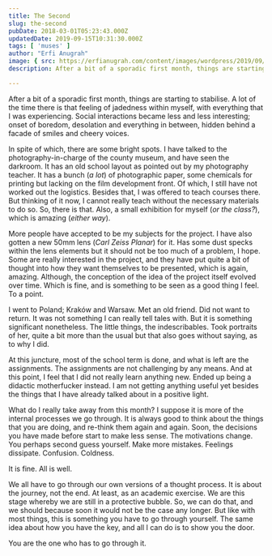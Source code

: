 ```yaml
---
title: The Second
slug: the-second
pubDate: 2018-03-01T05:23:43.000Z
updatedDate: 2019-09-15T10:31:30.000Z
tags: [ 'muses' ]
author: "Erfi Anugrah"
image: { src: https://erfianugrah.com/content/images/wordpress/2019/09/12-3.jpg, alt: second_1 }
description: After a bit of a sporadic first month, things are starting to stabilise. A lot of the time there is that feeling of jadedness within myself, with everything that I was experiencing. Social interactions became less and less interesting; onset of boredom, desolation and everything in between, hidden behind a facade of smiles and cheery voices.

---
```


After a bit of a sporadic first month, things are starting to stabilise. A lot of the time there is that feeling of jadedness within myself, with everything that I was experiencing. Social interactions became less and less interesting; onset of boredom, desolation and everything in between, hidden behind a facade of smiles and cheery voices.

In spite of which, there are some bright spots. I have talked to the photography-in-charge of the county museum, and have seen the darkroom. It has an old school layout as pointed out by my photography teacher. It has a bunch (*a lot*) of photographic paper, some chemicals for printing but lacking on the film development front. Of which, I still have not worked out the logistics. Besides that, I was offered to teach courses there. But thinking of it now, I cannot really teach without the necessary materials to do so. So, there is that. Also, a small exhibition for myself (*or the class?*), which is amazing (*either way*).

More people have accepted to be my subjects for the project. I have also gotten a new 50mm lens (*Carl Zeiss Planar*) for it. Has some dust specks within the lens elements but it should not be too much of a problem, I hope. Some are really interested in the project, and they have put quite a bit of thought into how they want themselves to be presented, which is again, amazing. Although, the conception of the idea of the project itself evolved over time. Which is fine, and is something to be seen as a good thing I feel. To a point.

I went to Poland; Kraków and Warsaw. Met an old friend. Did not want to return. It was not something I can really tell tales with. But it is something significant nonetheless. The little things, the indescribables. Took portraits of her, quite a bit more than the usual but that also goes without saying, as to why I did.

At this juncture, most of the school term is done, and what is left are the assignments. The assignments are not challenging by any means. And at this point, I feel that I did not really learn anything new. Ended up being a didactic motherfucker instead. I am not getting anything useful yet besides the things that I have already talked about in a positive light.

What do I really take away from this month? I suppose it is more of the internal processes we go through. It is always good to think about the things that you are doing, and re-think them again and again. Soon, the decisions you have made before start to make less sense. The motivations change. You perhaps second guess yourself. Make more mistakes. Feelings dissipate. Confusion. Coldness.

It is fine. All is well.

We all have to go through our own versions of a thought process. It is about the journey, not the end. At least, as an academic exercise. We are this stage whereby we are still in a protective bubble. So, we can do that, and we should because soon it would not be the case any longer. But like with most things, this is something you have to go through yourself. The same idea about how you have the key, and all I can do is to show you the door.

You are the one who has to go through it.